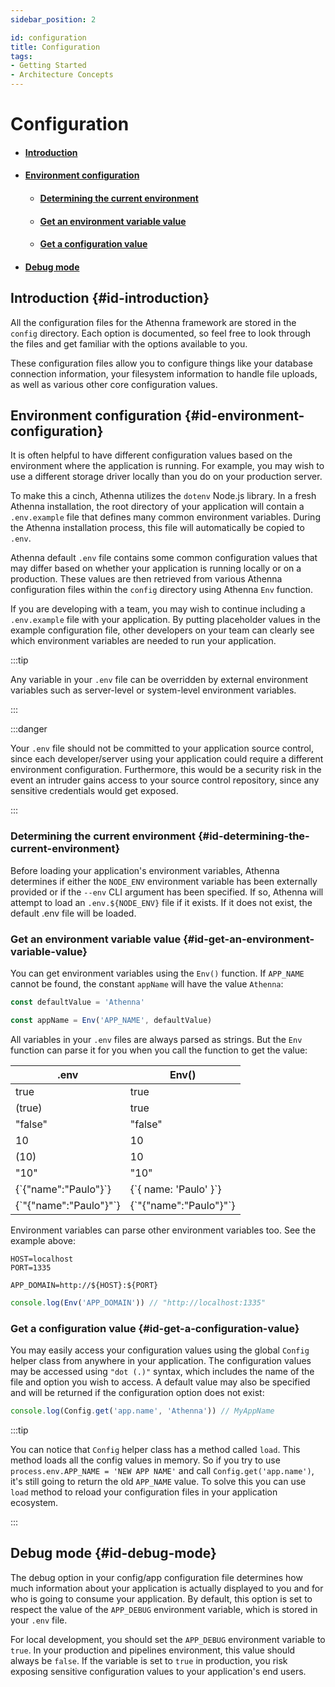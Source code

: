 ```yaml
---
sidebar_position: 2

id: configuration
title: Configuration
tags:
- Getting Started
- Architecture Concepts
---
```


# Configuration

- #### [Introduction](#id-introduction)
- #### [Environment configuration](#id-environment-configuration)
    - #### [Determining the current environment](#id-determining-the-current-environment)
    - #### [Get an environment variable value](#id-get-an-environment-variable-value)
    - #### [Get a configuration value](#id-get-a-configuration-value)
- #### [Debug mode](#id-debug-mode)

## Introduction {#id-introduction}

All the configuration files for the Athenna framework are stored in the `config` directory. Each option is documented,
so feel free to look through the files and get familiar with the options available to you.

These configuration files allow you to configure things like your database connection information, your filesystem
information to handle file uploads, as well as various other core configuration values.

## Environment configuration {#id-environment-configuration}

It is often helpful to have different configuration values based on the environment where the application is running.
For example, you may wish to use a different storage driver locally than you do on your production server.

To make this a cinch, Athenna utilizes the `dotenv` Node.js library. In a fresh Athenna installation, the root directory
of your application will contain a `.env.example` file that defines many common environment variables. During the Athenna
installation process, this file will automatically be copied to `.env`.

Athenna default `.env` file contains some common configuration values that may differ based on whether your application
is running locally or on a production. These values are then retrieved from various Athenna configuration files within
the `config` directory using Athenna `Env` function.

If you are developing with a team, you may wish to continue including a `.env.example` file with your application. By
putting placeholder values in the example configuration file, other developers on your team can clearly see which
environment variables are needed to run your application.

:::tip

Any variable in your `.env` file can be overridden by external environment variables such as server-level or system-level
environment variables.

:::

:::danger

Your `.env` file should not be committed to your application source control, since each developer/server using your application
could require a different environment configuration. Furthermore, this would be a security risk in the event an intruder
gains access to your source control repository, since any sensitive credentials would get exposed.

:::

### Determining the current environment {#id-determining-the-current-environment}

Before loading your application's environment variables, Athenna determines if either the `NODE_ENV` environment variable
has been externally provided or if the `--env` CLI argument has been specified. If so, Athenna will attempt to load an
`.env.${NODE_ENV}` file if it exists. If it does not exist, the default .env file will be loaded.

### Get an environment variable value {#id-get-an-environment-variable-value}

You can get environment variables using the `Env()` function. If `APP_NAME` cannot be found, the constant `appName` will
have the value `Athenna`:

```typescript
const defaultValue = 'Athenna'

const appName = Env('APP_NAME', defaultValue)
```

All variables in your `.env` files are always parsed as strings. But the `Env` function can parse it for you when you
call the function to get the value:

<table>
    <thead>
    <tr>
        <th>.env</th>
        <th>Env()</th>
    </tr>
    </thead>
    <tbody>
    <tr>
        <td>true</td>
        <td>true</td>
    </tr>
    <tr>
        <td>(true)</td>
        <td>true</td>
    </tr>
    <tr>
        <td>"false"</td>
        <td>"false"</td>
    </tr>
    <tr>
        <td>10</td>
        <td>10</td>
    </tr>
    <tr>
        <td>(10)</td>
        <td>10</td>
    </tr>
    <tr>
        <td>"10"</td>
        <td>"10"</td>
    </tr>
    <tr>
        <td>{`{"name":"Paulo"}`}</td>
        <td>{`{ name: 'Paulo' }`}</td>
    </tr>
    <tr>
        <td>{`"{"name":"Paulo"}"`}</td>
        <td>{`"{"name":"Paulo"}"`}</td>
    </tr>
    </tbody>
</table>

Environment variables can parse other environment variables too. See the example above:

```dotenv
HOST=localhost
PORT=1335

APP_DOMAIN=http://${HOST}:${PORT}
```

```typescript
console.log(Env('APP_DOMAIN')) // "http://localhost:1335"
```

### Get a configuration value {#id-get-a-configuration-value}

You may easily access your configuration values using the global `Config` helper class from anywhere in your application.
The configuration values may be accessed using `"dot (.)"` syntax, which includes the name of the file and option you
wish to access. A default value may also be specified and will be returned if the configuration option does not exist:

```typescript
console.log(Config.get('app.name', 'Athenna')) // MyAppName
```

:::tip

You can notice that `Config` helper class has a method called `load`. This method loads all the config values in memory.
So if you try to use `process.env.APP_NAME = 'NEW APP NAME'` and call `Config.get('app.name')`, it's still going to return
the old `APP_NAME` value. To solve this you can use `load` method to reload your configuration files in your application ecosystem.

:::

## Debug mode {#id-debug-mode}

The debug option in your config/app configuration file determines how much information about your application is actually
displayed to you and for who is going to consume your application. By default, this option is set to respect the value of
the `APP_DEBUG` environment variable, which is stored in your `.env` file.

For local development, you should set the `APP_DEBUG` environment variable to `true`. In your production and pipelines environment,
this value should always be `false`. If the variable is set to `true` in production, you risk exposing sensitive configuration
values to your application's end users.
